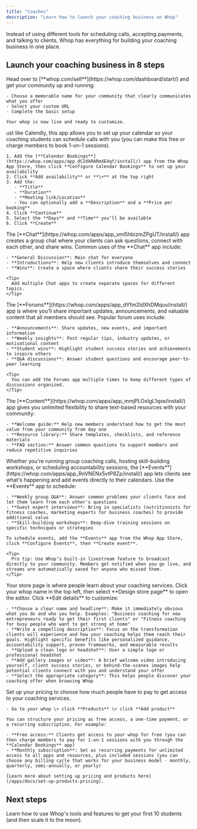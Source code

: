 ```yaml
---
title: "Coaches"
description: "Learn how to launch your coaching business on Whop"
---
```


Instead of using different tools for scheduling calls, accepting payments, and talking to clients, Whop has everything for building your coaching business in one place.

## Launch your coaching business in 8 steps

<Steps>
  <Step title="Create your whop" titleSize="h3">
    Head over to [**whop.com/sell**](https://whop.com/dashboard/start/) and get your community up and running:

    - Choose a memorable name for your community that clearly communicates what you offer
    - Select your custom URL
    - Complete the basic setup

    Your whop is now live and ready to customize.
  </Step>
  <Step title="Add the Calendar Bookings app" titleSize="h3">
    ust like Calendly, this app allows you to set up your calendar so your coaching students can schedule calls with you (you can make this free or charge members to book 1-on-1 sessions).

    1. Add the [**Calendar Bookings**](https://whop.com/apps/app_dC2dkRARmXE4qf/install/) app from the Whop App Store, then click **Configure Calendar Bookings** to set up your availability
    2. Click **Add availability** or **\+** at the top right
    3. Add the: 
       - **Title** 
       - **Duration** 
       - **Meeting link/Location**
       - You can optionally add a **Description** and a **Price per booking**
    4. Click **Continue**
    5. Select the **Days** and **Time** you’ll be available
    6. Click **Create**
  </Step>
  <Step title="Add the Chat app" titleSize="h3">
    The [**Chat**](https://whop.com/apps/app_xml5hbizmZPgUT/install/) app creates a group chat where your clients can ask questions, connect with each other, and share wins. Common uses of the **Chat** app include:

    - **General Discussion**: Main chat for everyone
    - **Introductions**: Help new clients introduce themselves and connect
    - **Wins**: Create a space where clients share their success stories

    <Tip>
      Add multiple Chat apps to create separate spaces for different topics.
    </Tip>
  </Step>
  <Step title="Add the Forums app" titleSize="h3">
    The [**Forums**](https://whop.com/apps/app_dYfm2IdXhDMquv/install/) app is where you’ll share important updates, announcements, and valuable content that all members should see. Popular forum uses include:

    - **Announcements**: Share updates, new events, and important information
    - **Weekly insights**: Post regular tips, industry updates, or motivational content
    - **Student wins**: Highlight student success stories and achievements to inspire others
    - **Q&A discussions**: Answer student questions and encourage peer-to-peer learning

    <Tip>
      You can add the Forums app multiple times to keep different types of discussions organized.
    </Tip>
  </Step>
  <Step title="Add the Content app" titleSize="h3">
    The [**Content**](https://whop.com/apps/app_mmjPLOxIgL1qxe/install/) app gives you unlimited flexibility to share text-based resources with your community:

    - **Welcome guide:** Help new members understand how to get the most value from your community from day one
    - **Resource library:** Share templates, checklists, and reference materials
    - **FAQ section:** Answer common questions to support members and reduce repetitive inquiries
  </Step>
  <Step title="Add the Events app" titleSize="h3">
    Whether you're running group coaching calls, hosting skill-building workshops, or scheduling accountability sessions, the [**Events**](https://whop.com/apps/app_RnVNENx5vtP8Zp/install/) app lets clients see what's happening and add events directly to their calendars. Use the **Events** app to schedule:

    - **Weekly group Q&A**: Answer common problems your clients face and let them learn from each other's questions
    - **Guest expert interviews**: Bring in specialists (nutritionists for fitness coaches, marketing experts for business coaches) to provide additional value
    - **Skill-building workshops**: Deep-dive training sessions on specific techniques or strategies

    To schedule events, add the **Events** app from the Whop App Store, click **Configure Events**, then **Create event**.

    <Tip>
      Pro tip: Use Whop’s built-in livestream feature to broadcast directly to your community. Members get notified when you go live, and streams are automatically saved for anyone who missed them.
    </Tip>
  </Step>
  <Step title="Design your store page" titleSize="h3">
    Your store page is where people learn about your coaching services. Click your whop name in the top left, then select **Design store page** to open the editor. Click **Edit details** to customize:

    - **Choose a clear name and headline**: Make it immediately obvious what you do and who you help. Examples: "Business coaching for new entrepreneurs ready to get their first clients" or "Fitness coaching for busy people who want to get strong at home"
    - **Write a compelling description**: Focus on the transformation clients will experience and how your coaching helps them reach their goals. Highlight specific benefits like personalized guidance, accountability support, proven frameworks, and measurable results
    - **Upload a clean logo or headshot**: User a simple logo or professional headshot
    - **Add gallery images or video**: A brief welcome video introducing yourself, client success stories, or behind-the-scenes images help potential clients connect with you and understand your offer
    - **Select the appropriate category**: This helps people discover your coaching offer when browsing Whop
  </Step>
  <Step title="Set up pricing" titleSize="h3">
    Set up your pricing to choose how much people have to pay to get access to your coaching services.

    - Go to your whop \> click **Products** \> click **Add product**

    You can structure your pricing as free access, a one-time payment, or a recurring subscription. For example:

    - **Free access:** Clients get access to your whop for free (you can then charge members to pay for 1-on-1 sessions with you through the **Calendar Bookings** app)
    - **Monthly subscription**: Set as recurring payments for unlimited access to all apps and resources, plus included sessions (you can choose any billing cycle that works for your business model - monthly, quarterly, semi-annually, or yearly)

    [Learn more about setting up pricing and products here](/apps/docs/set-up-products-pricing).
  </Step>
</Steps>

## Next steps

<Card title="Grow your coaching business on Whop" icon="chart-line" href="/manage-your-whop">
  Learn how to use Whop's tools and features to get your first 10 students (and then scale it to the moon).
</Card>